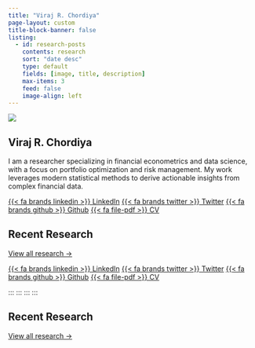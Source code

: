 ```yaml
---
title: "Viraj R. Chordiya"
page-layout: custom
title-block-banner: false
listing:
  - id: research-posts
    contents: research
    sort: "date desc"
    type: default
    fields: [image, title, description]
    max-items: 3
    feed: false
    image-align: left
---
```


::: {.hero-section}
::: {.container}
::: {.hero-content}
::: {.hero-image}
![](viraj.jpeg){.profile-img}
:::

::: {.hero-text}
# Viraj R. Chordiya

I am a researcher specializing in financial econometrics and data science, with a focus on portfolio optimization and risk management. My work leverages modern statistical methods to derive actionable insights from complex financial data.

::: {.hero-links}
[{{< fa brands linkedin >}} LinkedIn](https://www.linkedin.com/in/virajchordiya/){.btn .btn-outline-primary .btn-sm target="_blank"}
[{{< fa brands twitter >}} Twitter](https://twitter.com/ChordiyaViraj){.btn .btn-outline-primary .btn-sm target="_blank"}
[{{< fa brands github >}} Github](https://github.com/viraj-550){.btn .btn-outline-primary .btn-sm target="_blank"}
[{{< fa file-pdf >}} CV](cv_viraj_chordiya.pdf){.btn .btn-primary .btn-sm target="_blank"}
:::
:::
:::
:::
:::

::: {.research-section}
::: {.container}
## Recent Research

::: {#research-posts .research-list}
:::

::: {.text-center .mt-4}
[View all research →](research.qmd){.btn .btn-outline-primary}
:::
:::
:::

<script>
document.addEventListener('DOMContentLoaded', function() {
  console.log('🔥 Script loaded - adding static research links...');
  
  function addLinksToItems() {
    // Find all research posts
    let listingItems = document.querySelectorAll('#listing-research-posts .quarto-post');
    if (listingItems.length === 0) {
      listingItems = document.querySelectorAll('.quarto-listing .quarto-post');
    }
    
    console.log('🔍 Found', listingItems.length, 'listing items');
    
    if (listingItems.length === 0) {
      console.log('⏳ No items found, retrying in 500ms...');
      setTimeout(addLinksToItems, 500);
      return;
    }
    
    // Define links for each research item (based on title matching)
    const researchLinks = {
      'Thin Markets, Thick Premiums': [
        { text: '📄 Paper (PDF)', href: 'https://papers.ssrn.com', class: 'btn-outline-primary' },
        { text: '📊 SSRN', href: 'https://papers.ssrn.com', class: 'btn-outline-secondary' },
        { text: '💻 Data & Code', href: 'https://github.com/viraj-550', class: 'btn-outline-success' }
      ]
      // Add more research items here as needed
    };
    
    listingItems.forEach(function(item, index) {
      // Skip if already processed
      if (item.querySelector('.listing-links')) {
        console.log('⚠️ Item', index, 'already processed, skipping');
        return;
      }
      
      console.log('⚙️ Processing item', index);
      
      // Find title link and title text
      const titleLink = item.querySelector('.listing-title a');
      
      if (titleLink) {
        const href = titleLink.getAttribute('href');
        const titleText = titleLink.textContent.trim();
        console.log('🔗 Found title:', titleText, '-> Link:', href);
        
        // Create links container
        const linksContainer = document.createElement('div');
        linksContainer.className = 'listing-links';
        linksContainer.style.marginTop = '1.5rem';
        linksContainer.style.paddingTop = '1rem';
        linksContainer.style.borderTop = '1px solid #e9ecef';
        linksContainer.style.display = 'flex';
        linksContainer.style.flexWrap = 'nowrap';
        linksContainer.style.gap = '0.35rem';
        linksContainer.style.overflowX = 'auto';
        
        // Add specific links for this research item if available
        if (researchLinks[titleText]) {
          console.log('📎 Adding predefined links for:', titleText);
          researchLinks[titleText].forEach(function(linkData, linkIndex) {
            console.log('➕ Adding link', linkIndex, ':', linkData.text);
            
            const linkElement = document.createElement('a');
            linkElement.href = linkData.href;
            linkElement.target = '_blank';
            linkElement.className = 'btn ' + linkData.class;
            linkElement.style.fontSize = '0.7rem';
            linkElement.style.padding = '0.25rem 0.5rem';
            linkElement.style.borderRadius = '4px';
            linkElement.style.whiteSpace = 'nowrap';
            linkElement.style.flexShrink = '0';
            linkElement.style.minHeight = '24px';
            linkElement.style.lineHeight = '1';
            linkElement.innerHTML = linkData.text;
            
            linksContainer.appendChild(linkElement);
          });
        }
        
        // Add "Read More" link at the end
        const readMoreLink = document.createElement('a');
        readMoreLink.href = href;
        readMoreLink.className = 'btn btn-primary';
        readMoreLink.style.fontSize = '0.7rem';
        readMoreLink.style.padding = '0.25rem 0.5rem';
        readMoreLink.style.borderRadius = '4px';
        readMoreLink.style.whiteSpace = 'nowrap';
        readMoreLink.style.flexShrink = '0';
        readMoreLink.style.minHeight = '24px';
        readMoreLink.style.lineHeight = '1';
        readMoreLink.innerHTML = '<i class="bi bi-arrow-right"></i> Read More';
        linksContainer.appendChild(readMoreLink);
        
        // Insert the links container
        const bodyDiv = item.querySelector('.body');
        if (bodyDiv) {
          bodyDiv.appendChild(linksContainer);
          console.log('✅ Added links to item', index);
        } else {
          console.log('❌ No .body div found for item', index);
        }
      } else {
        console.log('❌ No title link found for item', index);
      }
    });
  }
  
  // Start immediately, then retry if needed
  addLinksToItems();
  
  // Also try again after a longer delay in case quarto listing is still loading
  setTimeout(addLinksToItems, 2000);
});
</script>

::: {.hero-links}
[{{< fa brands linkedin >}} LinkedIn](https://www.linkedin.com/in/virajchordiya/){.btn .btn-outline-primary .btn-sm target="_blank"}
[{{< fa brands twitter >}} Twitter](https://twitter.com/ChordiyaViraj){.btn .btn-outline-primary .btn-sm target="_blank"}
[{{< fa brands github >}} Github](https://github.com/viraj-550){.btn .btn-outline-primary .btn-sm target="_blank"}
[{{< fa file-pdf >}} CV](cv_viraj_chordiya.pdf){.btn .btn-primary .btn-sm target="_blank"}
:::
:::
:::
:::
:::

::: {.research-section}
::: {.container}
## Recent Research

::: {#research-posts .research-list}
:::

::: {.text-center .mt-4}
[View all research →](research.qmd){.btn .btn-outline-primary}
:::
:::
:::

<script>
document.addEventListener('DOMContentLoaded', function() {
  console.log('🔥 Script loaded - adding static research links...');
  
  function addLinksToItems() {
    // Find all research posts
    let listingItems = document.querySelectorAll('#listing-research-posts .quarto-post');
    if (listingItems.length === 0) {
      listingItems = document.querySelectorAll('.quarto-listing .quarto-post');
    }
    
    console.log('🔍 Found', listingItems.length, 'listing items');
    
    if (listingItems.length === 0) {
      console.log('⏳ No items found, retrying in 500ms...');
      setTimeout(addLinksToItems, 500);
      return;
    }
    
    // Define links for each research item (based on title matching)
    const researchLinks = {
      'Thin Markets, Thick Premiums': [
        { text: '📄 Paper (PDF)', href: 'https://papers.ssrn.com', class: 'btn-outline-primary' },
        { text: '📊 SSRN', href: 'https://papers.ssrn.com', class: 'btn-outline-secondary' },
        { text: '💻 Data & Code', href: 'https://github.com/viraj-550', class: 'btn-outline-success' }
      ]
      // Add more research items here as needed
    };
    
    listingItems.forEach(function(item, index) {
      // Skip if already processed
      if (item.querySelector('.listing-links')) {
        console.log('⚠️ Item', index, 'already processed, skipping');
        return;
      }
      
      console.log('⚙️ Processing item', index);
      
      // Find title link and title text
      const titleLink = item.querySelector('.listing-title a');
      
      if (titleLink) {
        const href = titleLink.getAttribute('href');
        const titleText = titleLink.textContent.trim();
        console.log('🔗 Found title:', titleText, '-> Link:', href);
        
        // Create links container
        const linksContainer = document.createElement('div');
        linksContainer.className = 'listing-links';
        linksContainer.style.marginTop = '1rem';
        linksContainer.style.paddingTop = '1rem';
        linksContainer.style.borderTop = '1px solid #e9ecef';
        
        // Add specific links for this research item if available
        if (researchLinks[titleText]) {
          console.log('� Adding predefined links for:', titleText);
          researchLinks[titleText].forEach(function(linkData, linkIndex) {
            console.log('➕ Adding link', linkIndex, ':', linkData.text);
            
            const linkElement = document.createElement('a');
            linkElement.href = linkData.href;
            linkElement.target = '_blank';
            linkElement.className = 'btn btn-sm me-2 mb-2 ' + linkData.class;
            linkElement.innerHTML = linkData.text;
            
            linksContainer.appendChild(linkElement);
          });
        }
        
        // Add "Read More" link at the end
        const readMoreLink = document.createElement('a');
        readMoreLink.href = href;
        readMoreLink.className = 'btn btn-primary';
        readMoreLink.style.fontSize = '0.7rem';
        readMoreLink.style.padding = '0.25rem 0.5rem';
        readMoreLink.style.borderRadius = '4px';
        readMoreLink.style.whiteSpace = 'nowrap';
        readMoreLink.style.flexShrink = '0';
        readMoreLink.style.minHeight = '24px';
        readMoreLink.style.lineHeight = '1';
        readMoreLink.innerHTML = '<i class="bi bi-arrow-right"></i> Read More';
        linksContainer.appendChild(readMoreLink);
        
        // Insert the links container
        const bodyDiv = item.querySelector('.body');
        if (bodyDiv) {
          bodyDiv.appendChild(linksContainer);
          console.log('✅ Added links to item', index);
        } else {
          console.log('❌ No .body div found for item', index);
        }
      } else {
        console.log('❌ No title link found for item', index);
      }
    });
  }
  
  // Start immediately, then retry if needed
  addLinksToItems();
  
  // Also try again after a longer delay in case quarto listing is still loading
  setTimeout(addLinksToItems, 2000);
});
</script>


